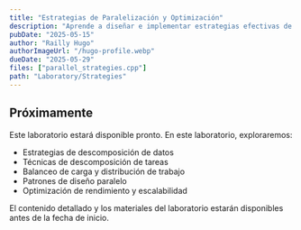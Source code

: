 ```yaml
---
title: "Estrategias de Paralelización y Optimización"
description: "Aprende a diseñar e implementar estrategias efectivas de paralelización. Explora técnicas de descomposición de datos y tareas, y optimiza el rendimiento de aplicaciones paralelas."
pubDate: "2025-05-15"
author: "Railly Hugo"
authorImageUrl: "/hugo-profile.webp"
dueDate: "2025-05-29"
files: ["parallel_strategies.cpp"]
path: "Laboratory/Strategies"
---
```



## Próximamente

Este laboratorio estará disponible pronto. En este laboratorio, exploraremos:

- Estrategias de descomposición de datos
- Técnicas de descomposición de tareas
- Balanceo de carga y distribución de trabajo
- Patrones de diseño paralelo
- Optimización de rendimiento y escalabilidad

<Alert type="info">
  El contenido detallado y los materiales del laboratorio estarán disponibles antes de la fecha de inicio.
</Alert> 